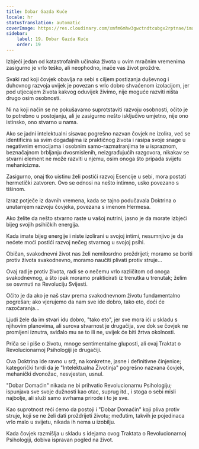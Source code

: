 ```yaml
---
title: Dobar Gazda Kuće
locale: hr
statusTranslation: automatic
coverImage: https://res.cloudinary.com/xmfm6mhw3gwctndtcubgx2rptnae/image/upload/v1740468922/small_cover_tratado_de_psicologia_revolucionaria_a4c0dca4e0.webp
sidebar:
    label: 19. Dobar Gazda Kuće
    order: 19
---
```

Izbjeći jedan od katastrofalnih učinaka života u ovim mračnim vremenima zasigurno je vrlo teško, ali neophodno, inače vas život proždre.

Svaki rad koji čovjek obavlja na sebi s ciljem postizanja duševnog i duhovnog razvoja uvijek je povezan s vrlo dobro shvaćenom izolacijom, jer pod utjecajem života kakvog oduvijek živimo, nije moguće razviti ništa drugo osim osobnosti.

Ni na koji način se ne pokušavamo suprotstaviti razvoju osobnosti, očito je to potrebno u postojanju, ali je zasigurno nešto isključivo umjetno, nije ono istinsko, ono stvarno u nama.

Ako se jadni intelektualni sisavac pogrešno nazvan čovjek ne izolira, već se identificira sa svim događajima iz praktičnog života i rasipa svoje snage u negativnim emocijama i osobnim samo-razmatranjima te u ispraznom, beznačajnom brbljanju dvosmislenih, neizgrađujućih razgovora, nikakav se stvarni element ne može razviti u njemu, osim onoga što pripada svijetu mehanicizma.

Zasigurno, onaj tko uistinu želi postići razvoj Esencije u sebi, mora postati hermetički zatvoren. Ovo se odnosi na nešto intimno, usko povezano s tišinom.

Izraz potječe iz davnih vremena, kada se tajno podučavala Doktrina o unutarnjem razvoju čovjeka, povezana s imenom Hermesa.

Ako želite da nešto stvarno raste u vašoj nutrini, jasno je da morate izbjeći bijeg svojih psihičkih energija.

Kada imate bijeg energije i niste izolirani u svojoj intimi, nesumnjivo je da nećete moći postići razvoj nečeg stvarnog u svojoj psihi.

Običan, svakodnevni život nas želi nemilosrdno proždrijeti; moramo se boriti protiv života svakodnevno, moramo naučiti plivati protiv struje...

Ovaj rad je protiv života, radi se o nečemu vrlo različitom od onoga svakodnevnog, a što ipak moramo prakticirati iz trenutka u trenutak; želim se osvrnuti na Revoluciju Svijesti.

Očito je da ako je naš stav prema svakodnevnom životu fundamentalno pogrešan; ako vjerujemo da nam sve ide dobro, tako eto, doći će razočaranja...

Ljudi žele da im stvari idu dobro, "tako eto", jer sve mora ići u skladu s njihovim planovima, ali surova stvarnost je drugačija, sve dok se čovjek ne promijeni iznutra, sviđalo mu se to ili ne, uvijek će biti žrtva okolnosti.

Priča se i piše o životu, mnoge sentimentalne gluposti, ali ovaj Traktat o Revolucionarnoj Psihologiji je drugačiji.

Ova Doktrina ide ravno u srž, na konkretne, jasne i definitivne činjenice; kategorički tvrdi da je "Intelektualna Životinja" pogrešno nazvana čovjek, mehanički dvonožac, nesvjestan, usnul.

"Dobar Domaćin" nikada ne bi prihvatio Revolucionarnu Psihologiju; ispunjava sve svoje dužnosti kao otac, suprug itd., i stoga o sebi misli najbolje, ali služi samo svrhama prirode i to je sve.

Kao suprotnost reći ćemo da postoji i "Dobar Domaćin" koji pliva protiv struje, koji se ne želi dati proždrijeti životu; međutim, takvih je pojedinaca vrlo malo u svijetu, nikada ih nema u izobilju.

Kada čovjek razmišlja u skladu s idejama ovog Traktata o Revolucionarnoj Psihologiji, dobiva ispravan pogled na život.

